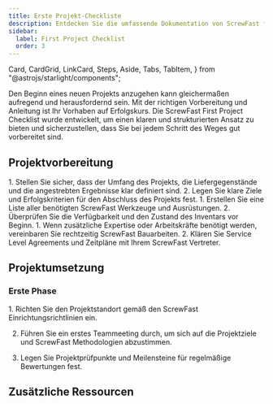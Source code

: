 ```yaml
---
title: Erste Projekt-Checkliste
description: Entdecken Sie die umfassende Dokumentation von ScrewFast für einen eingehenden Einblick in unsere erstklassigen Werkzeuge und Bauleistungen. 
sidebar:
  label: First Project Checklist
  order: 3
---
```

  Card,
  CardGrid,
  LinkCard,
  Steps,
  Aside,
  Tabs,
  TabItem,
} from "@astrojs/starlight/components";

Den Beginn eines neuen Projekts anzugehen kann gleichermaßen aufregend und herausfordernd sein. Mit der richtigen Vorbereitung und Anleitung ist Ihr Vorhaben auf Erfolgskurs. Die ScrewFast First Project Checklist wurde entwickelt, um einen klaren und strukturierten Ansatz zu bieten und sicherzustellen, dass Sie bei jedem Schritt des Weges gut vorbereitet sind.

## Projektvorbereitung

<CardGrid>
  <Card title="Umfang und Ziele">
    1. Stellen Sie sicher, dass der Umfang des Projekts, die Liefergegenstände und die angestrebten Ergebnisse klar definiert sind.
    2. Legen Sie klare Ziele und Erfolgskriterien für den Abschluss des Projekts fest.
  </Card>
  <Card title="Werkzeuge und Ausrüstung">
    1. Erstellen Sie eine Liste aller benötigten ScrewFast Werkzeuge und Ausrüstungen.
    2. Überprüfen Sie die Verfügbarkeit und den Zustand des Inventars vor Beginn.
  </Card>
  <Card title="Dienstleistungen arrangieren">
    1. Wenn zusätzliche Expertise oder Arbeitskräfte benötigt werden, vereinbaren Sie rechtzeitig ScrewFast Bauarbeiten.
    2. Klären Sie Service Level Agreements und Zeitpläne mit Ihrem ScrewFast Vertreter.
  </Card>
</CardGrid>

## Projektumsetzung
### Erste Phase
<Steps>
1. Richten Sie den Projektstandort gemäß den ScrewFast Einrichtungsrichtlinien ein.

2. Führen Sie ein erstes Teammeeting durch, um sich auf die Projektziele und ScrewFast Methodologien abzustimmen.

3. Legen Sie Projektprüfpunkte und Meilensteine für regelmäßige Bewertungen fest.
</Steps>

## Zusätzliche Ressourcen
<CardGrid>
<LinkCard
  title="Ausführliche Anleitungen"
  description="Greifen Sie auf umfangreiche Dokumentationen und Benutzerhandbücher für ScrewFast Werkzeuge und Dienstleistungen zu."
  href="de/guides/getting-started"
/>
<LinkCard
  title="Support-Kontakte"
  description="Halten Sie die Kontaktdaten für den ScrewFast Support bereit, der Ihnen während Ihres Projekts zur Verfügung steht."
  href="de/guides/getting-started"
/>
<LinkCard
  title="Fortgeschrittenes Lernen"
  description="Erkunden Sie weitere Bildungsressourcen von ScrewFast, um Ihre Fähigkeiten und Ihr Wissensniveau zu verfeinern."
  href="de/guides/getting-started"
/>
</CardGrid>